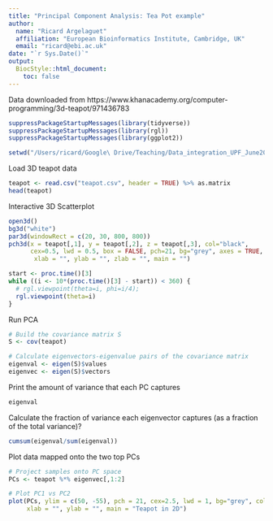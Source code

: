 ```yaml
---
title: "Principal Component Analysis: Tea Pot example"
author: 
  name: "Ricard Argelaguet"
  affiliation: "European Bioinformatics Institute, Cambridge, UK"
  email: "ricard@ebi.ac.uk"
date: "`r Sys.Date()`"
output:
  BiocStyle::html_document:
    toc: false
---
```


Data downloaded from https://www.khanacademy.org/computer-programming/3d-teapot/971436783

```r
suppressPackageStartupMessages(library(tidyverse))
suppressPackageStartupMessages(library(rgl))
suppressPackageStartupMessages(library(ggplot2))

setwd("/Users/ricard/Google\ Drive/Teaching/Data_integration_UPF_June2020/pca_vignette/3d_teapot/")
```

Load 3D teapot data
```r
teapot <- read.csv("teapot.csv", header = TRUE) %>% as.matrix
head(teapot)
```

Interactive 3D Scatterplot
```r
open3d()
bg3d("white")
par3d(windowRect = c(20, 30, 800, 800))
pch3d(x = teapot[,1], y = teapot[,2], z = teapot[,3], col="black",
      cex=0.5, lwd = 0.5, box = FALSE, pch=21, bg="grey", axes = TRUE,
       xlab = "", ylab = "", zlab = "", main = "")

start <- proc.time()[3]
while ((i <- 10*(proc.time()[3] - start)) < 360) {
  # rgl.viewpoint(theta=i, phi=i/4); 
  rgl.viewpoint(theta=i) 
}
```

Run PCA
```r
# Build the covariance matrix S
S <- cov(teapot)

# Calculate eigenvectors-eigenvalue pairs of the covariance matrix
eigenval <- eigen(S)$values
eigenvec <- eigen(S)$vectors
```

Print the amount of variance that each PC captures
```r
eigenval
```

Calculate the fraction of variance each eigenvector captures (as a fraction of the total variance)?
```r
cumsum(eigenval/sum(eigenval))
```

Plot data mapped onto the two top PCs
```r
# Project samples onto PC space
PCs <- teapot %*% eigenvec[,1:2] 

# Plot PC1 vs PC2
plot(PCs, ylim = c(50, -55), pch = 21, cex=2.5, lwd = 1, bg="grey", col= "black", 
     xlab = "", ylab = "", main = "Teapot in 2D")
```

